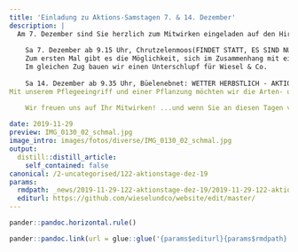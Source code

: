 ```yaml
---
title: 'Einladung zu Aktions-Samstagen 7. & 14. Dezember'
description: |
  Am 7. Dezember sind Sie herzlich zum Mitwirken eingeladen auf den Hirzel, am 14. Dezember nach Wädenswil:  
  
    Sa 7. Dezember ab 9.15 Uhr, Chrutzelenmoos(FINDET STATT, ES SIND NUR WENIGE REGENTROPFEN PROGNOSTIZIERT):  
    Zum ersten Mal gibt es die Möglichkeit, sich im Zusammenhang mit einer Feldscheunensanierung zu engagieren und informieren. Und zwar werden wir an diesem Tag für die Vorbereitungen zur Instandstellung einer Hütte sorgen, die früher der Einlagerung von gestochenem Torf diente. 
    Im gleichen Zug bauen wir einen Unterschlupf für Wiesel & Co.   
    
    Sa 14. Dezember ab 9.35 Uhr, Büelenebnet: WETTER HERBSTLICH - AKTIONSTAG FINDET STATTUnweit oberhalb dem Wädenswiler Siedlungsraum beginnt die Rietlandschaft. Wo bis vor 100 Jahren die alte Büelenebnetstrasse entlang einem Wassergraben führte, befindet sich heute ein naturnahes Stück Land von ca. 1/3 ha Grösse. Das Feldgehölz wird heute dominiert von Hasel & Hartriegel. 
Mit unserem Pflegeeingriff und einer Pflanzung möchten wir die Arten- und Strukturvielfalt erhöhen. 

    Wir freuen uns auf Ihr Mitwirken! ...und wenn Sie an diesen Tagen verhindert sind, so merken Sie sich bitte den 22. Februar 2020 vor.
    
date: 2019-11-29
preview: IMG_0130_02_schmal.jpg
image_intro: images/fotos/diverse/IMG_0130_02_schmal.jpg
output:
  distill::distill_article:
    self_contained: false
canonical: /2-uncategorised/122-aktionstage-dez-19
params:
  rmdpath: _news/2019-11-29-122-aktionstage-dez-19/2019-11-29-122-aktionstage-dez-19.Rmd
  editurl: https://github.com/wieselundco/website/edit/master/
---
```







```r
pander::pandoc.horizontal.rule()

pander::pandoc.link(url = glue::glue('{params$editurl}{params$rmdpath}'),text = 'Artikel bearbeiten')
```

<!--http://wieselundco.ch/2-uncategorised/122-aktionstage-dez-19-->
